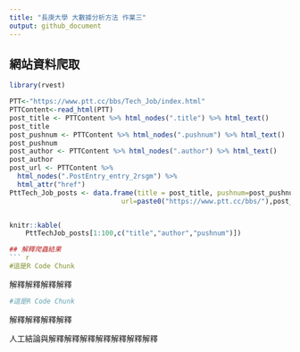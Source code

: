 ---
title: "長庚大學 大數據分析方法 作業三"
output: github_document
---



## 網站資料爬取
``` {r}



library(rvest)

PTT<-"https://www.ptt.cc/bbs/Tech_Job/index.html" 
PTTContent<-read_html(PTT)
post_title <- PTTContent %>% html_nodes(".title") %>% html_text() 
post_title
post_pushnum <- PTTContent %>% html_nodes(".pushnum") %>% html_text() 
post_pushnum
post_author <- PTTContent %>% html_nodes(".author") %>% html_text() 
post_author
post_url <- PTTContent %>%
  html_nodes(".PostEntry_entry_2rsgm") %>% 
  html_attr("href")
PttTech_Job_posts <- data.frame(title = post_title, pushnum=post_pushnum,author=post_author, 
                            url=paste0("https://www.ptt.cc/bbs/"),post_url)


knitr::kable(
    PttTechJob_posts[1:100,c("title","author","pushnum")])

## 解釋爬蟲結果 
``` {r}
#這是R Code Chunk
```

解釋解釋解釋解釋

```{r}
#這是R Code Chunk
```

解釋解釋解釋解釋

人工結論與解釋解釋解釋解釋解釋解釋解釋
